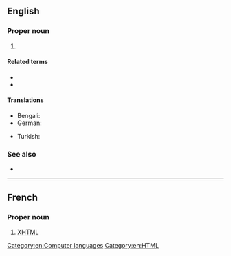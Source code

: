 ==English==
{{wikipedia}}

===Proper noun===
{{en-proper noun}}

# {{initialism of|en|{{w|Extensible Hypertext Markup Language}}|nodot=1}} {{gloss|a reformulation of [[HTML]] as an [[XML]] application.}}

====Related terms====
* {{l|en|HTML}}
* {{l|en|XML}}

====Translations====
{{trans-top|XHTML}}
* Bengali: {{t|bn|এক্সএইচটিএমএল|tr=eks-eic-ṭi-em-el}}
* German: {{t+|de|XHTML|n}}
{{trans-mid}}
* Turkish: {{t+|tr|XHTML}}
{{trans-bottom}}

===See also===
* {{l|en|SGML}}

[[Category:en:Computer languages]]
[[Category:en:HTML]]

----

==French==

===Proper noun===
{{fr-proper noun|m}}

# [[XHTML#English|XHTML]]

{{C|fr|HTML}}